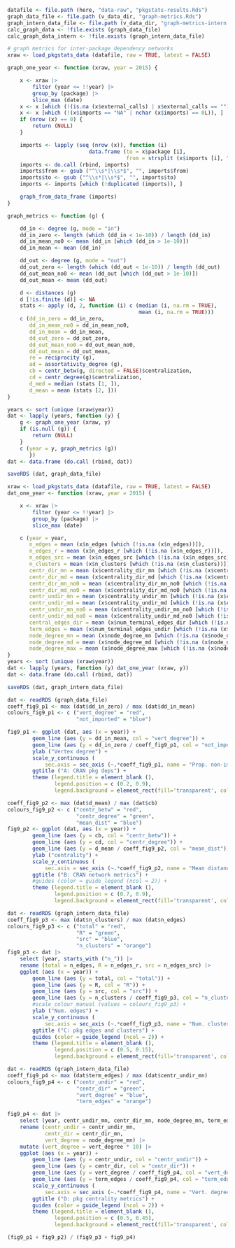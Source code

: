 

<!--

# dependency networks over time

-->

```r
datafile <- file.path (here, "data-raw", "pkgstats-results.Rds")
graph_data_file <- file.path (v_data_dir, "graph-metrics.Rds")
graph_intern_data_file <- file.path (v_data_dir, "graph-metrics-intern.Rds")
calc_graph_data <- !file.exists (graph_data_file)
calc_graph_data_intern <- !file.exists (graph_intern_data_file)
```

```r
# graph metrics for inter-package dependency networks
xraw <- load_pkgstats_data (datafile, raw = TRUE, latest = FALSE)

graph_one_year <- function (xraw, year = 2015) {

    x <- xraw |>
        filter (year <= !!year) |>
        group_by (package) |>
        slice_max (date)
    x <- x [which (!(is.na (x$external_calls) | x$external_calls == "")), ]
    x <- x [which (!(x$imports == "NA" | nchar (x$imports) == 0L)), ]
    if (nrow (x) == 0) {
        return (NULL)
    }

    imports <- lapply (seq (nrow (x)), function (i)
                          data.frame (to = x$package [i],
                                      from = strsplit (x$imports [i], ",") [[1]]))
    imports <- do.call (rbind, imports)
    imports$from <- gsub ("^\\s*|\\s*$", "", imports$from)
    imports$to <- gsub ("^\\s*|\\s*$", "", imports$to)
    imports <- imports [which (!duplicated (imports)), ]

    graph_from_data_frame (imports)
}

graph_metrics <- function (g) {

    dd_in <- degree (g, mode = "in")
    dd_in_zero <- length (which (dd_in < 1e-10)) / length (dd_in)
    dd_in_mean_no0 <- mean (dd_in [which (dd_in > 1e-10)])
    dd_in_mean <- mean (dd_in)

    dd_out <- degree (g, mode = "out")
    dd_out_zero <- length (which (dd_out < 1e-10)) / length (dd_out)
    dd_out_mean_no0 <- mean (dd_out [which (dd_out > 1e-10)])
    dd_out_mean <- mean (dd_out)

    d <- distances (g)
    d [!is.finite (d)] <- NA
    stats <- apply (d, 2, function (i) c (median (i, na.rm = TRUE),
                                          mean (i, na.rm = TRUE)))
    c (dd_in_zero = dd_in_zero,
       dd_in_mean_no0 = dd_in_mean_no0,
       dd_in_mean = dd_in_mean,
       dd_out_zero = dd_out_zero,
       dd_out_mean_no0 = dd_out_mean_no0,
       dd_out_mean = dd_out_mean,
       re = reciprocity (g),
       ad = assortativity_degree (g),
       cb = centr_betw(g, directed = FALSE)$centralization,
       cd = centr_degree(g)$centralization,
       d_med = median (stats [1, ]),
       d_mean = mean (stats [2, ]))
}

years <- sort (unique (xraw$year))
dat <- lapply (years, function (y) {
    g <- graph_one_year (xraw, y)
    if (is.null (g)) {
        return (NULL)
    }
    c (year = y, graph_metrics (g))
       })
dat <- data.frame (do.call (rbind, dat))

saveRDS (dat, graph_data_file)
```

```r
xraw <- load_pkgstats_data (datafile, raw = TRUE, latest = FALSE)
dat_one_year <- function (xraw, year = 2015) {

    x <- xraw |>
        filter (year <= !!year) |>
        group_by (package) |>
        slice_max (date)

    c (year = year,
       n_edges = mean (x$n_edges [which (!is.na (x$n_edges))]),
       n_edges_r = mean (x$n_edges_r [which (!is.na (x$n_edges_r))]),
       n_edges_src = mean (x$n_edges_src [which (!is.na (x$n_edges_src))]),
       n_clusters = mean (x$n_clusters [which (!is.na (x$n_clusters))]),
       centr_dir_mn = mean (x$centrality_dir_mn [which (!is.na (x$centrality_dir_mn))]),
       centr_dir_md = mean (x$centrality_dir_md [which (!is.na (x$centrality_dir_md))]),
       centr_dir_mn_no0 = mean (x$centrality_dir_mn_no0 [which (!is.na (x$centrality_dir_mn_no0))]),
       centr_dir_md_no0 = mean (x$centrality_dir_md_no0 [which (!is.na (x$centrality_dir_md_no0))]),
       centr_undir_mn = mean (x$centrality_undir_mn [which (!is.na (x$centrality_undir_mn))]),
       centr_undir_md = mean (x$centrality_undir_md [which (!is.na (x$centrality_undir_md))]),
       centr_undir_mn_no0 = mean (x$centrality_undir_mn_no0 [which (!is.na (x$centrality_undir_mn_no0))]),
       centr_undir_md_no0 = mean (x$centrality_undir_md_no0 [which (!is.na (x$centrality_undir_md_no0))]),
       central_edges_dir = mean (x$num_terminal_edges_dir [which (!is.na (x$num_terminal_edges_dir))]),
       term_edges = mean (x$num_terminal_edges_undir [which (!is.na (x$num_terminal_edges_undir))]),
       node_degree_mn = mean (x$node_degree_mn [which (!is.na (x$node_degree_mn))]),
       node_degree_md = mean (x$node_degree_md [which (!is.na (x$node_degree_md))]),
       node_degree_max = mean (x$node_degree_max [which (!is.na (x$node_degree_max))]))
}
years <- sort (unique (xraw$year))
dat <- lapply (years, function (y) dat_one_year (xraw, y))
dat <- data.frame (do.call (rbind, dat))

saveRDS (dat, graph_intern_data_file)
```

```r
dat <- readRDS (graph_data_file)
coeff_fig9_p1 <- max (dat$dd_in_zero) / max (dat$dd_in_mean)
colours_fig9_p1 <- c ("vert_degree" = "red",
                      "not_imported" = "blue")

fig9_p1 <- ggplot (dat, aes (x = year)) +
        geom_line (aes (y = dd_in_mean, col = "vert_degree")) +
        geom_line (aes (y = dd_in_zero / coeff_fig9_p1, col = "not_imported")) +
        ylab ("Vertex degree") +
        scale_y_continuous (
            sec.axis = sec_axis (~.*coeff_fig9_p1, name = "Prop. non-imported pkgs")) +
        ggtitle ("A: CRAN pkg deps") +
        theme (legend.title = element_blank (),
               legend.position = c (0.2, 0.9),
               legend.background = element_rect(fill='transparent', colour='transparent'))

coeff_fig9_p2 <- max (dat$d_mean) / max (dat$cb)
colours_fig9_p2 <- c ("centr_betw" = "red",
                      "centr_degree" = "green",
                      "mean_dist" = "blue")
fig9_p2 <- ggplot (dat, aes (x = year)) +
        geom_line (aes (y = cb, col = "centr_betw")) +
        geom_line (aes (y = cd, col = "centr_degree")) +
        geom_line (aes (y = d_mean / coeff_fig9_p2, col = "mean_dist")) +
        ylab ("centrality") +
        scale_y_continuous (
            sec.axis = sec_axis (~.*coeff_fig9_p2, name = "Mean distance")) +
        ggtitle ("B: CRAN network metrics") +
        #guides (color = guide_legend (ncol = 2)) +
        theme (legend.title = element_blank (),
               legend.position = c (0.7, 0.9),
               legend.background = element_rect(fill='transparent', colour='transparent'))
```

```r
dat <- readRDS (graph_intern_data_file)
coeff_fig9_p3 <- max (dat$n_clusters) / max (dat$n_edges)
colours_fig9_p3 <- c ("total" = "red",
                      "R" = "green",
                      "src" = "blue",
                      "n_clusters" = "orange")
fig9_p3 <- dat |>
    select (year, starts_with ("n_")) |>
    rename (total = n_edges, R = n_edges_r, src = n_edges_src) |>
    ggplot (aes (x = year)) +
        geom_line (aes (y = total, col = "total")) +
        geom_line (aes (y = R, col = "R")) +
        geom_line (aes (y = src, col = "src")) +
        geom_line (aes (y = n_clusters / coeff_fig9_p3, col = "n_clusters")) +
        #scale_colour_manual (values = colours_fig9_p3) +
        ylab ("Num. edges") +
        scale_y_continuous (
            sec.axis = sec_axis (~.*coeff_fig9_p3, name = "Num. clusters")) +
        ggtitle ("C: pkg edges and clusters") +
        guides (color = guide_legend (ncol = 2)) +
        theme (legend.title = element_blank (),
               legend.position = c (0.5, 0.15),
               legend.background = element_rect(fill='transparent', colour='transparent'))
```

```r
dat <- readRDS (graph_intern_data_file)
coeff_fig9_p4 <- max (dat$term_edges) / max (dat$centr_undir_mn)
colours_fig9_p4 <- c ("centr_undir" = "red",
                      "centr_dir" = "green",
                      "vert_degree" = "blue",
                      "term_edges" = "orange")

fig9_p4 <- dat |>
    select (year, centr_undir_mn, centr_dir_mn, node_degree_mn, term_edges) |>
    rename (centr_undir = centr_undir_mn,
            centr_dir = centr_dir_mn,
            vert_degree = node_degree_mn) |>
    mutate (vert_degree = vert_degree * 10) |>
    ggplot (aes (x = year)) +
        geom_line (aes (y = centr_undir, col = "centr_undir")) +
        geom_line (aes (y = centr_dir, col = "centr_dir")) +
        geom_line (aes (y = vert_degree / coeff_fig9_p4, col = "vert_degree")) +
        geom_line (aes (y = term_edges / coeff_fig9_p4, col = "term_edges")) +
        scale_y_continuous (
            sec.axis = sec_axis (~.*coeff_fig9_p4, name = "Vert. degree (*10) / Term. edges")) +
        ggtitle ("D: pkg centrality metrics") +
        guides (color = guide_legend (ncol = 2)) +
        theme (legend.title = element_blank (),
               legend.position = c (0.5, 0.45),
               legend.background = element_rect(fill='transparent', colour='transparent'))
```


```r
(fig9_p1 + fig9_p2) / (fig9_p3 + fig9_p4)
```
